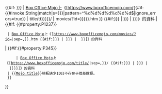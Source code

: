 {{#if: {{{1|{{{id<includeonly>|</includeonly>}}}}}}
| [[Box Office Mojo]]上《[https://www.boxofficemojo.com/{{#if:{{#invoke:String|match|s={{{id|{{{1}}}}}}|pattern=^%d%d%d%d%d%d%d$|ignore_errors=true}} | title/tt{{{id|{{trim|{{{1}}}}}}}}/ | movies/?id={{{id|{{trim|{{{1}}}}}}}}.htm }} {{#if:{{{title|{{{2|}}}}}} | {{{title|{{{2}}}}}} | {{PAGENAMEBASE}} }}]》的資料{{en icon}}
| {{#if: {{#property:P1237}}
  | [[Box Office Mojo]]上《[https://www.boxofficemojo.com/movies/?id={{First word|{{#property:P1237}}|sep=,}}.htm {{#if:{{{2|{{{title<includeonly>|</includeonly>}}}}}} | {{{2|{{{title}}}}}} | {{PAGENAMEBASE}} }}]》的資料{{en icon}}{{EditAtWikidata|pid=P1237}} 
| {{#if:{{#property:P345}}
      | [[Box Office Mojo]]上《[https://www.boxofficemojo.com/title/{{First word|{{#property:P345}}|sep=,}}/ {{#if:{{{title|{{{2|}}}}}} | {{{title|{{{2}}}}}} | {{PAGENAMEBASE}} }}}}]》的资料{{en icon}}{{EditAtWikidata|pid=P345}}
  | <span class="error">&#123;&#123;[[Template:Mojo title|Mojo title]]&#125;&#125;模板缺少ID且不存在于维基数据。</span>
  }}
}}<noinclude>
{{Documentation}}
[[Category:电影外部链接模板|{{PAGENAME}}]]
</noinclude>